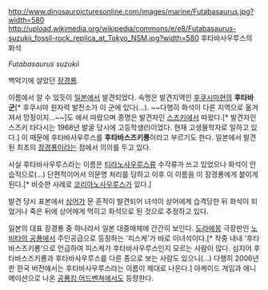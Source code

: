 http://www.dinosaurpicturesonline.com/images/marine/Futabasaurus.jpg?width=580
http://upload.wikimedia.org/wikipedia/commons/e/e8/Futabasaurus-suzukii_fossil-rock_replica_at_Tokyo_NSM.jpg?width=580
후타바사우루스의 화석

''Futabasaurus suzukii''

백악기에 살았던 [[장경룡]]. 

이름에서 알 수 있듯이 [[일본]]에서 발견되었다. 속명은 발견지역인 [[후쿠시마]]현의 '''후타바 군'''[* 후쿠시마 원자력 발전소가 이 군에 있다(...). ~~다행히 화석이 다른 지역으로 옮겨져서 망정이지...~~]도 에서 따왔으며 종명은 발견자인 [[스즈키]]에서 따왔다.[* 발견자인 스즈키 타다시는 1968년 발굴 당시에 고등학생(!)이었다. 현재 고생물학자로 일하고 있다.] 이 때문에 후타바사우루스를 '''후타바스즈키룡'''이라고 부르기도 한다. 일본에서 발견된 최초의 [[장경룡]]이라는 점에서 의의를 두고 있다.

사실 후타바사우루스라는 이름은 [[티라노사우루스]]류 수각류가 쓰고 있었으나 화석이 안습적으로(...) 단편적이어서 의문명 처리를 당하고 이후 이 이름을 이 장경룡에게 붙이게 된다.[* 비슷한 사례로 [[코리아노사우루스]]가 있다.]

발견 당시 표본에서 [[상어]]가 문 흔적이 발견되어 녀석이 상어에게 습격당한 뒤 화석이 되었거나 죽은 뒤에 상어에게 먹히고 화석으로 된 것으로 추정하고 있다.

일본의 대표 장경룡 중 하나라서 일본 대중매체에 간간히 보인다. [[도라에몽]] 극장판인 [[노비타의 공룡]]에서 주인공급으로 등장하는 '피스케'가 바로 이녀석이다.[* 작중 내내 '후타바스즈키룡'으로 언급하여 피스케가 후타바사우루스인지 모르는 사람이 많다. 심지어 후타바스즈키룡과 후타바사우루스를 다른 종으로 보는 사람도 있으니(...) 다행히 2006년 판 한국 버전에서는 후타바사우루스라는 이름이 제대로 나온다.] 아케이드 게임과 애니메이션으로 나온 [[공룡킹 어드벤쳐]]에서도 등장한다.

